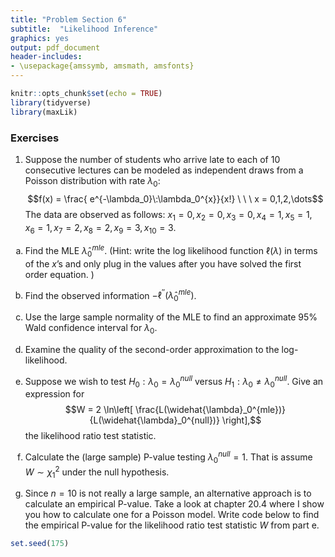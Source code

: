 ```yaml
---
title: "Problem Section 6"
subtitle:  "Likelihood Inference"
graphics: yes
output: pdf_document
header-includes: 
- \usepackage{amssymb, amsmath, amsfonts}
---
```


```r
knitr::opts_chunk$set(echo = TRUE)
library(tidyverse)
library(maxLik)
```

### Exercises 

1. Suppose the number of students who arrive late to each of 10 consecutive lectures can be modeled as independent draws from a Poisson distribution with rate $\lambda_0$:
$$f(x) = \frac{ e^{-\lambda_0}\:\lambda_0^{x}}{x!} \ \ \ x = 0,1,2,\dots$$
The data are observed as follows: $x_1=0, x_2=0,x_3=0,x_4=1,x_5=1,x_6=1,x_7=2,x_8=2,x_9=3,x_{10}=3$.

a. Find the MLE $\widehat{\lambda}_0^{mle}$. (Hint: write the log likelihood function $\ell(\lambda)$ in terms of the $x$'s and only plug in the values after you have solved the first order equation. )

b. Find the observed information $-\ell^{\prime \prime}(\widehat{\lambda}_0^{mle})$. 

c. Use the large sample normality of the MLE to find an approximate 95% Wald confidence interval for $\lambda_0$.

d. Examine the quality of the second-order approximation to the log-likelihood. 

e. Suppose we wish to test $H_0: \lambda_0 = \lambda_0^{null}$ versus $H_1: \lambda_0 \neq \lambda_0^{null}$. Give an expression for 
$$W = 2 \ln\left[ \frac{L(\widehat{\lambda}_0^{mle})}{L(\widehat{\lambda}_0^{null})} \right],$$ the likelihood ratio test statistic.

f. Calculate the (large sample) P-value testing $\lambda_0^{null}=1$. That is assume $W \sim \chi^2_1$ under the null hypothesis. 

g. Since $n=10$ is not really a large sample, an alternative approach is to calculate an empirical P-value. Take a look at chapter 20.4 where I show you how to calculate one for a Poisson model. Write code below to find the empirical P-value for the likelihood ratio test statistic $W$ from part e.

```r
set.seed(175)

```

